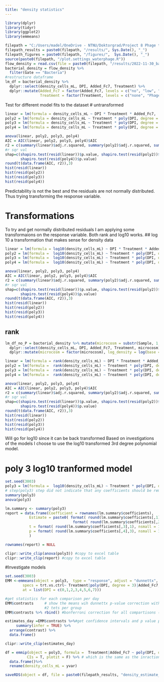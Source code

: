 ---
title: "density statistics"
---
```{r, message=F, echo=F}
library(dplyr)
library(tidyr)
library(ggplot2)
library(emmeans)

filepath = "C:/Users/madel/OneDrive - NTNU/Doktorgrad/Project 8 Phage therapy and AB in semi-cont/R-analysis/GitHubScripts"
filepath_results = paste0(filepath, "/results/", Sys.Date(), "_")
filepath_figures = paste0(filepath, "/figures/",  Sys.Date(), "_")
source(paste0(filepath, "/plot.settings_waterphage.R"))
flow_density = read.csv(file = paste0(filepath, "/results/2022-11-30_bacterial_density_flow_cyt_clean_nooutliers.csv")) 
bacterial_density = flow_density %>%
  filter(Gate == "Bacteria")
#restructure dataframe
lm_df = bacterial_density %>% 
  dplyr::select(density_cells_mL, DPI, Added_Fc7, Treatment) %>%
  dplyr::mutate(Added_Fc7 = factor(Added_Fc7, levels = c("no", "low", "high" )), 
                Treatment = factor(Treatment, levels = c("none", "Phage", "AB")) ) 
```

Test for different model fits to the dataset
# untransformed
```{r}
linear = lm(formula = density_cells_mL ~ DPI * Treatment * Added_Fc7,  data = lm_df)
poly2 = lm(formula = density_cells_mL ~ Treatment * poly(DPI, degree = 2)*Added_Fc7,  data = lm_df)
poly3 = lm(formula = density_cells_mL ~ Treatment * poly(DPI, degree = 3) * Added_Fc7,  data = lm_df)
poly4 = lm(formula = density_cells_mL ~ Treatment * poly(DPI, degree = 4) * Added_Fc7,  data = lm_df)

anova(linear, poly2, poly3, poly4)
AIC = AIC(linear, poly2, poly3, poly4)$AIC
r2 = c(summary(linear)$adj.r.squared, summary(poly2)$adj.r.squared, summary(poly3)$adj.r.squared, summary(poly4)$adj.r.squared) 
#r sqr val
shap=c(shapiro.test(resid(linear))$p.value, shapiro.test(resid(poly2))$p.value, shapiro.test(resid(poly3))$p.value, 
       shapiro.test(resid(poly4))$p.value)
round(t(data.frame(AIC, r2)),3)
hist(resid(linear))
hist(resid(poly2))
hist(resid(poly3))
hist(resid(poly4))
```

Predictability is not the best and the residuals are not normally distributed. Thus trying transforming the response variable. 

# Transformations 
To try and get normally distributed residuals I am applying some transformaions on the response variable. 
Both rank and log10 works. 
## log 10 
a transformation that makes sense for density data
```{r}
linear = lm(formula = log10(density_cells_mL) ~ DPI * Treatment * Added_Fc7,  data = lm_df)
poly2 = lm(formula =  log10(density_cells_mL) ~ Treatment * poly(DPI, degree = 2)*Added_Fc7,  data = lm_df)
poly3 = lm(formula =  log10(density_cells_mL) ~ Treatment * poly(DPI, degree = 3) * Added_Fc7,  data = lm_df)
poly4 = lm(formula =  log10(density_cells_mL) ~ Treatment * poly(DPI, degree = 4) * Added_Fc7,  data = lm_df)

anova(linear, poly2, poly3, poly4)
AIC = AIC(linear, poly2, poly3, poly4)$AIC
r2 = c(summary(linear)$adj.r.squared, summary(poly2)$adj.r.squared, summary(poly3)$adj.r.squared, summary(poly4)$adj.r.squared) 
#r sqr val
shap=c(shapiro.test(resid(linear))$p.value, shapiro.test(resid(poly2))$p.value, shapiro.test(resid(poly3))$p.value, 
       shapiro.test(resid(poly4))$p.value)
round(t(data.frame(AIC, r2)),3)
hist(resid(linear))
hist(resid(poly2))
hist(resid(poly3))
hist(resid(poly4))
```

## rank
```{r}
lm_df_no_P = bacterial_density %>% mutate(microcosm = substr(Sample, 1,5)) %>%
  dplyr::select(density_cells_mL, DPI, Added_Fc7, Treatment, microcosm) %>%
  dplyr::mutate(microcosm = factor(microcosm), log_density = log(base = 10, x = density_cells_mL))  

linear = lm(formula = rank(density_cells_mL) ~ DPI * Treatment * Added_Fc7,  data = lm_df_no_P)
poly2 = lm(formula =  rank(density_cells_mL) ~ Treatment * poly(DPI, degree = 2)*Added_Fc7,  data = lm_df_no_P)
poly3 = lm(formula =  rank(density_cells_mL) ~ Treatment * poly(DPI, degree = 3) * Added_Fc7,  data = lm_df_no_P)
poly4 = lm(formula =  rank(density_cells_mL) ~ Treatment * poly(DPI, degree = 4) * Added_Fc7,  data = lm_df_no_P)

anova(linear, poly2, poly3, poly4)
AIC = AIC(linear, poly2, poly3, poly4)$AIC
r2 = c(summary(linear)$adj.r.squared, summary(poly2)$adj.r.squared, summary(poly3)$adj.r.squared, summary(poly4)$adj.r.squared) 
#r sqr val
shap=c(shapiro.test(resid(linear))$p.value, shapiro.test(resid(poly2))$p.value, shapiro.test(resid(poly3))$p.value, 
       shapiro.test(resid(poly4))$p.value)
round(t(data.frame(AIC, r2)),3)
hist(resid(linear))
hist(resid(poly2))
hist(resid(poly3))
hist(resid(poly4))
```
Will go for log10 since it can be back transformed
Based on investigations of the models I choose to use the log10 transformed 3rd degree polynomial model. 

# poly 3 log10 tranformed model
```{r}
set.seed(3003)
poly3 = lm(formula =  log10(density_cells_mL) ~ Treatment * poly(DPI, degree = 3) * Added_Fc7,  data = lm_df)
# step(poly3) step did not indicate that any coefficients should be removed
summary(poly3)
anova(poly3)

lm.summary <- summary(poly3)
report = data.frame(Coefficient = rownames(lm.summary$coefficients), 
           Estimate = paste0( format( round(lm.summary$coefficients[,1],1), nsmall = 1 ),  "±", 
                               format( round(lm.summary$coefficients[,2],1), nsmall = 1 ) ), 
           t = format( round(lm.summary$coefficients[,3],1), nsmall = 1 ),
           p = format( round(lm.summary$coefficients[,4],3), nsmall = 1 )
           ) 

rownames(report) = NULL

clipr::write_clip(anova(poly3)) #copy to excel table
clipr::write_clip(report) #copy to excel table
```

#Investigate models
```{r}
set.seed(3003)
EMM <-emmeans(object = poly3,  type = "response", adjust = "dunnettx",
        specs = trt.vs.ctrl~ Treatment|poly(DPI, degree = 3)|Added_Fc7, 
        at = list(DPI = c(0,1,2,3,4,5,6,7)))

#get statistics for each comparison per day
EMM$contrasts     # show the means wih dunnettx p-value correction within each day and Fc7 add. 
                  #2 tets per group
EMM$contrasts %>% rbind() #bonferroni correction for all compartisons (42 tests)

estimates_day =EMM$contrasts %>%#get confidence intervals and p value per day
     summary(infer = TRUE) %>% 
  arrange(contrast) %>% 
  data.frame()

clipr::write_clip(estimates_day) 
```


```{r}
df = emmip(object = poly3, formula =  Treatment|Added_Fc7 ~ poly(DPI, degree = 3),  at = list(DPI = seq(0,7, by = 0.2)), type = "response",
          CIs = T, plotit = F) %>% # which is the same as the inraction term 
  data.frame()%>% 
  rename(density_cells_mL = yvar)

saveRDS(object = df, file = paste0(filepath_results, "density_estimate_plot.RDS"))
```



